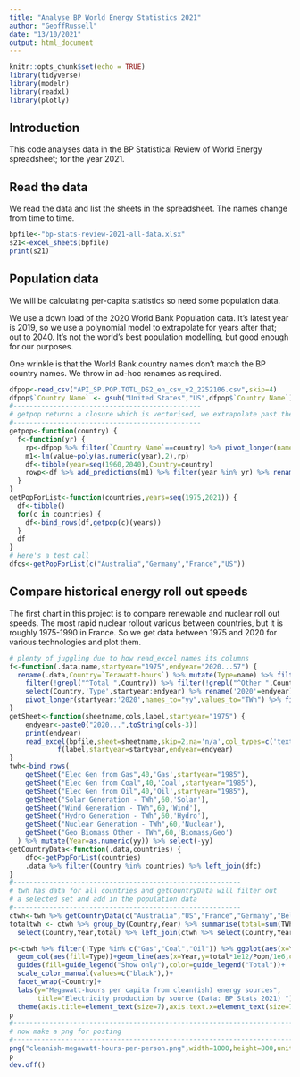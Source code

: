 ```yaml
---
title: "Analyse BP World Energy Statistics 2021"
author: "GeoffRussell"
date: "13/10/2021"
output: html_document
---
```


```r
knitr::opts_chunk$set(echo = TRUE)
library(tidyverse)
library(modelr)
library(readxl)
library(plotly)
```

## Introduction 

This code analyses data in the BP Statistical Review of World Energy spreadsheet; for the year 2021. 

## Read the data 

We read the data and list the sheets in the spreadsheet. The names change from time to time.


```r
bpfile<-"bp-stats-review-2021-all-data.xlsx"
s21<-excel_sheets(bpfile)
print(s21)
```
## Population data

We will be calculating per-capita statistics so need some population data.

We use a down load of the 2020 World Bank Population data. It's latest year is 2019, so we use a polynomial model
to extrapolate for years after that; out to 2040. It's not the world's best population modelling, but good
enough for our purposes.

One wrinkle is that the World Bank country names don't match the BP country names. We throw in ad-hoc renames as required.

```r
dfpop<-read_csv("API_SP.POP.TOTL_DS2_en_csv_v2_2252106.csv",skip=4)
dfpop$`Country Name` <- gsub("United States","US",dfpop$`Country Name`)
#-----------------------------------------------
# getpop returns a closure which is vectorised, we extrapolate past the last data point, 2019
#-----------------------------------------------
getpop<-function(country) {
  f<-function(yr) {
    rp<-dfpop %>% filter(`Country Name`==country) %>% pivot_longer(names_to="year",cols="1960":"2019") %>% select(year,value)
    m1<-lm(value~poly(as.numeric(year),2),rp)
    df<-tibble(year=seq(1960,2040),Country=country)
    rowp<-df %>% add_predictions(m1) %>% filter(year %in% yr) %>% rename(Year=year,Popn=pred)
  }
}
getPopForList<-function(countries,years=seq(1975,2021)) {
  df<-tibble()
  for(c in countries) {
    df<-bind_rows(df,getpop(c)(years))
  }
  df 
}
# Here's a test call
dfcs<-getPopForList(c("Australia","Germany","France","US"))
```

## Compare historical energy roll out speeds

The first chart in this project is to compare renewable and nuclear roll out speeds. The most rapid
nuclear rollout various between countries, but it is roughly 1975-1990 in France. So we get
data between 1975 and 2020 for various technologies and plot them.


```r
# plenty of juggling due to how read_excel names its columns
f<-function(.data,name,startyear="1975",endyear="2020...57") {
  rename(.data,Country=`Terawatt-hours`) %>% mutate(Type=name) %>% filter(!is.na(Country)) %>% 
    filter(!grepl("^Total ",Country)) %>% filter(!grepl("^Other ",Country)) %>% slice(1:84) %>% 
    select(Country,'Type',startyear:endyear) %>% rename('2020'=endyear) %>% 
    pivot_longer(startyear:'2020',names_to="yy",values_to="TWh") %>% filter(!is.na(TWh))
}
getSheet<-function(sheetname,cols,label,startyear="1975") {
    endyear<-paste0("2020...",toString(cols-3))
    print(endyear)
    read_excel(bpfile,sheet=sheetname,skip=2,na='n/a',col_types=c('text',rep('numeric',cols-1))) %>%
            f(label,startyear=startyear,endyear=endyear) 
}
twh<-bind_rows(
    getSheet("Elec Gen from Gas",40,'Gas',startyear="1985"),
    getSheet("Elec Gen from Coal",40,'Coal',startyear="1985"),
    getSheet("Elec Gen from Oil",40,'Oil',startyear="1985"),
    getSheet("Solar Generation - TWh",60,'Solar'),
    getSheet("Wind Generation - TWh",60,'Wind'),
    getSheet("Hydro Generation - TWh",60,'Hydro'),
    getSheet("Nuclear Generation - TWh",60,'Nuclear'),
    getSheet("Geo Biomass Other - TWh",60,'Biomass/Geo')
  ) %>% mutate(Year=as.numeric(yy)) %>% select(-yy) 
getCountryData<-function(.data,countries) {
    dfc<-getPopForList(countries)
    .data %>% filter(Country %in% countries) %>% left_join(dfc)
}
#---------------------------------------------------------
# twh has data for all countries and getCountryData will filter out
# a selected set and add in the population data
#---------------------------------------------------------
ctwh<-twh %>% getCountryData(c("Australia","US","France","Germany","Belgium","Sweden"))
totaltwh <- ctwh %>% group_by(Country,Year) %>% summarise(total=sum(TWh)) %>% 
  select(Country,Year,total) %>% left_join(ctwh %>% select(Country,Year,Popn) %>% unique()) 

p<-ctwh %>% filter(!Type %in% c("Gas","Coal","Oil")) %>% ggplot(aes(x=Year,y=TWh*1e12/Popn/1e6))+
  geom_col(aes(fill=Type))+geom_line(aes(x=Year,y=total*1e12/Popn/1e6,color="black"),data=totaltwh)+
  guides(fill=guide_legend("Show only"),color=guide_legend("Total"))+
  scale_color_manual(values=c("black"),)+
  facet_wrap(~Country)+
  labs(y="Megawatt-hours per capita from clean(ish) energy sources",
       title="Electricity production by source (Data: BP Stats 2021) ")+
  theme(axis.title=element_text(size=7),axis.text.x=element_text(size=7))
p
#--------------------------------------------------------------------------------------
# now make a png for posting
#--------------------------------------------------------------------------------------
png("cleanish-megawatt-hours-per-person.png",width=1800,height=800,units="px",res=300,type="cairo-png")
p
dev.off()
```


